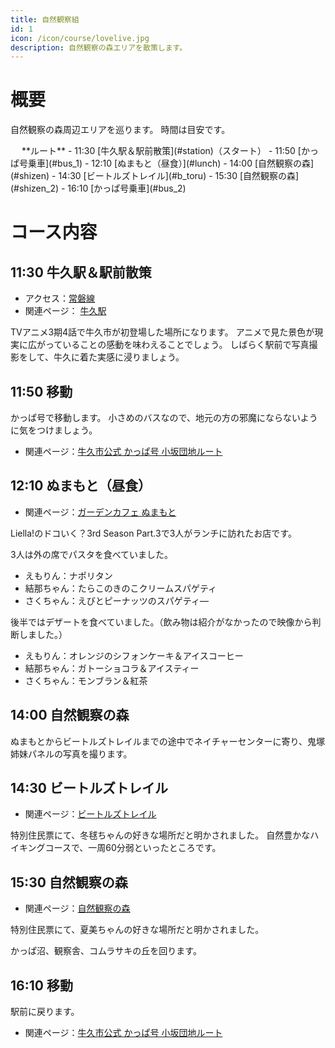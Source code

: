 ```yaml
---
title: 自然観察組
id: 1
icon: /icon/course/lovelive.jpg
description: 自然観察の森エリアを散策します。
---
```


# 概要
自然観察の森周辺エリアを巡ります。
時間は目安です。

<div class="border border-gray-300 dark:border-gray-900 rounded-md p-2 bg-white dark:bg-gray-700 shadow-sm">
　 **ルート**
- 11:30 [牛久駅＆駅前散策](#station)（スタート）
- 11:50 [かっぱ号乗車](#bus_1)
- 12:10 [ぬまもと（昼食）](#lunch)
- 14:00 [自然観察の森](#shizen)
- 14:30 [ビートルズトレイル](#b_toru)
- 15:30 [自然観察の森](#shizen_2)
- 16:10 [かっぱ号乗車](#bus_2)
</div>

# コース内容
## 11:30 牛久駅＆駅前散策<span id="station" />
- アクセス：[常磐線](https://www.jreast-timetable.jp/2507/train/080/083151.html)
- 関連ページ： [牛久駅](/spot_note/station)

<LinkedImage
  basename="nato_blooming/ushiku_station"
/>

TVアニメ3期4話で牛久市が初登場した場所になります。
アニメで見た景色が現実に広がっていることの感動を味わえることでしょう。
しばらく駅前で写真撮影をして、牛久に着た実感に浸りましょう。

## 11:50 移動 <span id="bus_1" />
かっぱ号で移動します。
小さめのバスなので、地元の方の邪魔にならないように気をつけましょう。

<div class="border border-gray-300 dark:border-gray-900 rounded-lg p-2 bg-white dark:bg-gray-700 shadow-sm">
<TransitPlace time="11:50" name="牛久駅東口" />
<TransitRoute icon="bus" detail="かっぱ号 小坂団地ルート・左回り 9分" />
<TransitPlace time="11:59" name="さくら台4丁目" />
<TransitRoute icon="walk" detail="徒歩 6分" />
<TransitPlace time="12:05" name="ガーデンカフェぬまもと" />
</div>

- 関連ページ：[牛久市公式 かっぱ号 小坂団地ルート](https://www.city.ushiku.lg.jp/page/page001779.html)

## 12:10 ぬまもと（昼食） <span id="lunch" />
- 関連ページ：[ガーデンカフェ ぬまもと](/spot_note/numamoto)

<LinkedImage
  basename="/nato_blooming/numamoto-sign"
/>

Liella!のドコいく？3rd Season Part.3で3人がランチに訪れたお店です。

<YouTubeEmbed videoId="NC4Rzm3hyuc" />

3人は外の席でパスタを食べていました。
- えもりん：ナポリタン
- 結那ちゃん：たらこのきのこクリームスパゲティ
- さくちゃん：えびとピーナッツのスパゲティ―

後半ではデザートを食べていました。（飲み物は紹介がなかったので映像から判断しました。）
- えもりん：オレンジのシフォンケーキ＆アイスコーヒー
- 結那ちゃん：ガトーショコラ＆アイスティー
- さくちゃん：モンブラン＆紅茶

<LinkedImage
  basename="/hamyu044/numamoto-menu"
/>

<LinkedImage
  basename="/nato_blooming/numamoto-cake"
/>

## 14:00 自然観察の森 <span id="shizen" />
ぬまもとからビートルズトレイルまでの途中でネイチャーセンターに寄り、鬼塚姉妹パネルの写真を撮ります。


## 14:30 ビートルズトレイル <span id="b_toru" />
- 関連ページ：[ビートルズトレイル](/spot_note/beetles_trail)

特別住民票にて、冬毬ちゃんの好きな場所だと明かされました。
自然豊かなハイキングコースで、一周60分弱といったところです。

<LinkedImage
  basename="/nato_blooming/beetles_trail-sign"
/>

<LinkedImage
  basename="/nato_blooming/beetles_trail-walk1"
/>

## 15:30 自然観察の森 <span id="shizen_2" />
- 関連ページ：[自然観察の森](/spot_note/shizen_kansatsu)

特別住民票にて、夏美ちゃんの好きな場所だと明かされました。

かっぱ沼、観察舎、コムラサキの丘を回ります。

<LinkedImage
  basename="/nato_blooming/shizen_kansatsu-bus_station"
/>

## 16:10 移動 <span id="bus_2" />
駅前に戻ります。
                                                                            <div class="border border-gray-300 dark:border-gray-900 rounded-lg p-2 bg-white dark:bg-gray-700 shadow-sm">
<TransitPlace time="16:10" name="牛久自然観察の森正門" />
<TransitRoute icon="bus" detail="かっぱ号 小坂団地ルート・右回り 20分" />
<TransitPlace time="16:30" name="牛久駅東口" />
</div>

- 関連ページ：[牛久市公式 かっぱ号 小坂団地ルート](https://www.city.ushiku.lg.jp/page/page001779.html)
